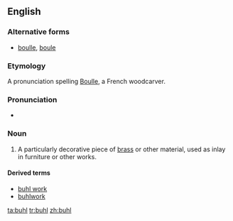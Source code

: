 ==English==
{{wikipedia}}
===Alternative forms===
* [[boulle]], [[boule]]

===Etymology===
A pronunciation spelling [[w:André Charles Boulle|Boulle]], a French woodcarver.

===Pronunciation===
* {{IPA|/buːl/}}

===Noun===
{{en-noun|-|s}}

# {{woodworking}} A particularly decorative piece of [[brass]] or other material, used as inlay in furniture or other works.

====Derived terms====
* [[buhl work]]
* [[buhlwork]]

[[ta:buhl]]
[[tr:buhl]]
[[zh:buhl]]